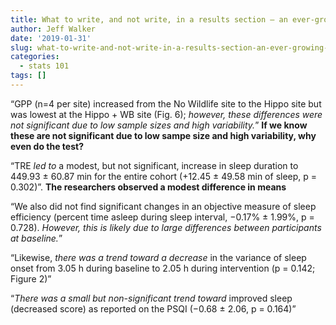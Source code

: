 ```yaml
---
title: What to write, and not write, in a results section — an ever-growing list
author: Jeff Walker
date: '2019-01-31'
slug: what-to-write-and-not-write-in-a-results-section-an-ever-growing-list
categories:
  - stats 101
tags: []
---
```


"GPP (n=4 per site) increased from the No Wildlife site to the Hippo site but was lowest at the Hippo + WB site (Fig. 6); *however, these differences were not significant due to low sample sizes and high variability.*" **If we know these are not significant due to low sampe size and high variability, why even do the test?**

"TRE *led to* a modest, but not significant, increase in sleep duration to 449.93 ± 60.87 min for the entire cohort (+12.45 ± 49.58 min of sleep, p = 0.302)". **The researchers observed a modest difference in means**

"We also did not find significant changes in an objective measure of sleep efficiency (percent time asleep during sleep interval, −0.17% ± 1.99%, p = 0.728). *However, this is likely due to large differences between participants at baseline.*"

"Likewise, *there was a trend toward a decrease *in the variance of sleep onset from 3.05 h during baseline to 2.05 h during intervention (p = 0.142; Figure 2)"

"*There was a small but non-significant trend toward* improved sleep (decreased score) as reported on the PSQI (−0.68 ± 2.06, p = 0.164)"
